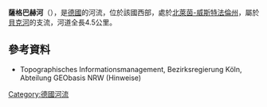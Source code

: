 {{Onesource|time=2020-08-13T04:55:32+00:00}}
{{Coord|51|45|53.13|N|8|56|44.90|E|display=title}}

'''薩格巴赫河'''（{{lang-de|Sagebach}}），是[[德國|德國]]的河流，位於該國西部，處於[[北萊茵-威斯特法倫州|北萊茵-威斯特法倫州]]，屬於[[貝克河_(利珀河支流)|貝克河]]的支流，河道全長4.5公里。

==參考資料==
* Topographisches Informationsmanagement, Bezirksregierung Köln, Abteilung GEObasis NRW (Hinweise)

{{Germany-geo-stub}}
[[Category:德國河流|Category:德國河流]]